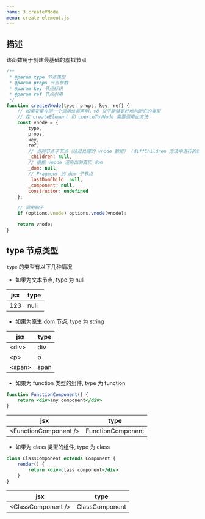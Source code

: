 ```yaml
---
name: 3.createVNode
menu: create-element.js
---
```


## 描述 

该函数用于创建最基础的虚拟节点

```js
/**
 * @param type 节点类型
 * @param props 节点参数
 * @param key 节点标识
 * @param ref 节点引用
 */
function createVNode(type, props, key, ref) {
	// 如果变量在同一个调用位置声明，v8 似乎能够更好地判断它的类型
	// 在 createElement 和 coerceToVNode 需要调用此方法
	const vnode = {
		type,
		props,
		key,
		ref,
		// 当前节点子节点（经过处理的 vnode 数组） (diffChildren 方法中进行的赋值)
		_children: null,
		// 根据 vnode 渲染出的真实 dom
		_dom: null,
		// Fragment 的 dom 子节点
		_lastDomChild: null,
		_component: null,
		constructor: undefined
	};

    // 调用钩子
	if (options.vnode) options.vnode(vnode);

	return vnode;
}
```

## type 节点类型

`type` 的类型有以下几种情况

- 如果为文本节点, type 为 null

|jsx|type|
|---|---|
|123|null|

- 如果为原生 dom 节点, type 为 string

|jsx|type|
|---|---|
|<div\>|div|
|<p\>|p|
|<span\>|span|

- 如果为 function 类型的组件, type 为 function

```jsx
function FunctionComponent() {
    return <div>any component</div>
}
```

|jsx|type|
|---|---|
|<FunctionComponent /\>|FunctionComponent|

- 如果为 class 类型的组件, type 为 class

```jsx
class ClassComponent extends Component {
    render() {
        return <div>class component</div>
    }
}
```

|jsx|type|
|---|---|
|<ClassComponent /\>|ClassComponent|